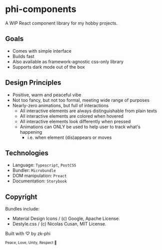 # phi-components

A WIP React component library for my hobby projects.

## Goals

- Comes with simple interface
- Builds fast
- Also available as framework-agnostic css-only library
- Supports dark mode out of the box

## Design Principles

- Positive, warm and peaceful vibe
- Not too fancy, but not too formal, meeting wide range of purposes
- Nearly-zero animations, but full of interactions
  - All interactive elements are always distinguishable from plain texts
  - All interactive elements are colored when hovered
  - All interactive elements look differently when pressed
  - Animations can ONLY be used to help user to track what's happening
    - i.e. when element (dis)appears or moves

## Technologies

- Language: `Typescript`, `PostCSS`
- Bundler: `Microbundle`
- DOM manipulation: `Preact`
- Documentation: `Storybook`

## Copyright

Bundles include:

- Material Design Icons / (c) Google, Apache License.
- Destyle.css / (c) Nicolas Cusan, MIT License.

Built with ♡ by zk-phi

<small>Peace, Love, Unity, Respect 🫶</small>
